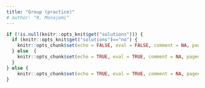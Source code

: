 ```yaml
---
title: "Group (practice)"
# author: "R. Monajemi"
---
```


```r
if (!is.null(knitr::opts_knit$get("solutions"))) {
  if (knitr::opts_knit$get("solutions")=="no") {
    knitr::opts_chunk$set(echo = FALSE, eval = FALSE, comment = NA, paged.print=FALSE)
  } else  {
    knitr::opts_chunk$set(echo = TRUE, eval = TRUE, comment = NA, paged.print=FALSE)
  }
} else {
    knitr::opts_chunk$set(echo = TRUE, eval = TRUE, comment = NA, paged.print=FALSE)
}
```

<!-- put content here ... -->